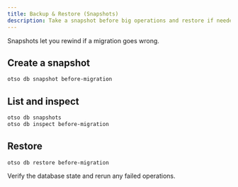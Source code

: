 ```yaml
---
title: Backup & Restore (Snapshots)
description: Take a snapshot before big operations and restore if needed.
---
```


Snapshots let you rewind if a migration goes wrong.

## Create a snapshot

```bash
otso db snapshot before-migration
```

## List and inspect

```bash
otso db snapshots
otso db inspect before-migration
```

## Restore

```bash
otso db restore before-migration
```

Verify the database state and rerun any failed operations.
